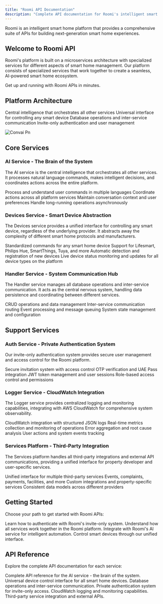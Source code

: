 ```yaml
---
title: "Roomi API Documentation"
description: "Complete API documentation for Roomi's intelligent smart home platform"
---
```


Roomi is an intelligent smart home platform that provides a comprehensive suite of APIs for building next-generation smart home experiences.

## Welcome to Roomi API

Roomi's platform is built on a microservices architecture with specialized services for different aspects of smart home management. Our platform consists of specialized services that work together to create a seamless, AI-powered smart home ecosystem.

<Card title="Quick Start Guide" icon="rocket" href="/authentication">
  Get up and running with Roomi APIs in minutes.
</Card>

## Platform Architecture

<CardGroup cols={2}>
  <Card title="AI Service" icon="brain" href="/api-reference/ai">
    Central intelligence that orchestrates all other services
  </Card>
  <Card title="Devices Service" icon="lightbulb-cfl" href="/api-reference/devices">
    Universal interface for controlling any smart device
  </Card>
  <Card title="Handler Service" icon="database" href="/api-reference/handler">
    Database operations and inter-service communication
  </Card>
  <Card title="Auth Service" icon="shield" href="/api-reference/auth">
    Invite-only authentication and user management
  </Card>
</CardGroup>

![Convai Pn](/images/convai.png)

## Core Services

### AI Service - The Brain of the System

The AI service is the central intelligence that orchestrates all other services. It processes natural language commands, makes intelligent decisions, and coordinates actions across the entire platform.

<CardGroup cols={2}>
  <Card title="Natural Language Processing" icon="message-captions">
    Process and understand user commands in multiple languages
  </Card>
  <Card title="Service Orchestration" icon="chart-network">
    Coordinate actions across all platform services
  </Card>
  <Card title="Context Management" icon="brain">
    Maintain conversation context and user preferences
  </Card>
  <Card title="Background Tasks" icon="clock">
    Handle long-running operations asynchronously
  </Card>
</CardGroup>

### Devices Service - Smart Device Abstraction

The Devices service provides a unified interface for controlling any smart device, regardless of the underlying provider. It abstracts away the complexity of different smart home protocols and manufacturers.

<CardGroup cols={2}>
  <Card title="Universal Control" icon="bolt-lightning">
    Standardized commands for any smart home device
  </Card>
  <Card title="Multi-Provider Support" icon="layer-group">
    Support for Lifesmart, Philips Hue, SmartThings, Tuya, and more
  </Card>
  <Card title="Device Discovery" icon="magnifying-glass">
    Automatic detection and registration of new devices
  </Card>
  <Card title="Real-time Status" icon="bell-on">
    Live device status monitoring and updates for all device types on the platform
  </Card>
</CardGroup>

### Handler Service - System Communication Hub

The Handler service manages all database operations and inter-service communication. It acts as the central nervous system, handling data persistence and coordinating between different services.

<CardGroup cols={2}>
  <Card title="Database Operations" icon="arrow-down-left">
    CRUD operations and data management
  </Card>
  <Card title="Message Routing" icon="route">
    Inter-service communication routing
  </Card>
  <Card title="Event Handling" icon="arrow-progress">
    Event processing and message queuing
  </Card>
  <Card title="System State" icon="braille">
    System state management and configuration
  </Card>
</CardGroup>

## Support Services

### Auth Service - Private Authentication System

Our invite-only authentication system provides secure user management and access control for the Roomi platform.

<CardGroup cols={2}>
  <Card title="Invite-Only Registration" icon="mailbox">
    Secure invitation system with access control
  </Card>
  <Card title="Multi-Factor Authentication" icon="shield">
    OTP verification and UAE Pass integration
  </Card>
  <Card title="Session Management" icon="key">
    JWT token management and user sessions
  </Card>
  <Card title="Permission System" icon="lock">
    Role-based access control and permissions
  </Card>
</CardGroup>

### Logger Service - CloudWatch Integration

The Logger service provides centralized logging and monitoring capabilities, integrating with AWS CloudWatch for comprehensive system observability.

<CardGroup cols={2}>
  <Card title="Structured Logging" icon="file-circle-check">
    CloudWatch integration with structured JSON logs
  </Card>
  <Card title="Performance Monitoring" icon="eye">
    Real-time metrics collection and monitoring of operations
  </Card>
  <Card title="Error Tracking" icon="triangle-exclamation">
    Error aggregation and root cause analysis
  </Card>
  <Card title="Audit Trail" icon="shield">
    User actions and system events tracking
  </Card>
</CardGroup>

### Services Platform - Third-Party Integration

The Services platform handles all third-party integrations and external API communications, providing a unified interface for property developer and user-specific services.

<CardGroup cols={2}>
  <Card title="Third-Party Integration" icon="link">
    Unified interface for multiple third-party services
  </Card>
  <Card title="Service Categories" icon="grid">
    Events, complaints, payments, facilities, and more
  </Card>
  <Card title="Property Developer APIs" icon="building">
    Custom integrations and property-specific services
  </Card>
  <Card title="Data Transformation" icon="align-justify">
    Consistent data models across different providers
  </Card>
</CardGroup>

## Getting Started

Choose your path to get started with Roomi APIs:

<CardGroup cols={2}>
  <Card title="Authentication Setup" icon="key" href="/authentication">
    Learn how to authenticate with Roomi's invite-only system.
  </Card>
  <Card title="Architecture Overview" icon="sitemap" href="/architecture-overview">
    Understand how all services work together in the Roomi platform.
  </Card>
  <Card title="AI Integration" icon="brain" href="/api-reference/ai">
    Integrate with Roomi's AI service for intelligent automation.
  </Card>
  <Card title="Device Control" icon="lightbulb-cfl" href="/api-reference/devices">
    Control smart devices through our unified interface.
  </Card>
</CardGroup>

## API Reference

Explore the complete API documentation for each service:

<CardGroup cols={2}>
  <Card title="AI Service API" icon="brain" href="/api-reference/ai">
    Complete API reference for the AI service - the brain of the system.
  </Card>
  <Card title="Devices Service API" icon="lightbulb-cfl" href="/api-reference/devices">
    Universal device control interface for all smart home devices.
  </Card>
  <Card title="Handler Service API" icon="database" href="/api-reference/handler">
    Database operations and inter-service communication.
  </Card>
  <Card title="Auth Service API" icon="shield" href="/api-reference/auth">
    Private authentication system for invite-only access.
  </Card>
  <Card title="Logger Service API" icon="file-circle-check" href="/api-reference/logger">
    CloudWatch logging and monitoring capabilities.
  </Card>
  <Card title="Services Platform API" icon="globe" href="/api-reference/services">
    Third-party service integration and external APIs.
  </Card>
</CardGroup>